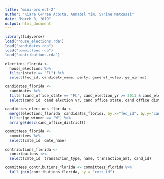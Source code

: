 ```yaml
---
title: "mini-project-2"
author: "Kiara Correa Acosta, Annabel Yim, Syrine Matoussi"
date: "March 8, 2019"
output: html_document
---
```


```r
library(tidyverse)
load("house_elections.rda")
load("candidates.rda")
load("committees.rda")
load("contributions.rda")
```

```r
elections_florida <- 
  house_elections %>%
  filter(state == "FL") %>%
  select(fec_id, candidate_name, party, general_votes, ge_winner) 

candidates_florida <- 
  candidates %>%
  filter(cand_office_state == "FL", cand_election_yr >= 2011 & cand_election_yr <= 2012) %>%
  select(cand_id, cand_election_yr, cand_office_state, cand_office_district)

candidates_elections_florida <- 
  merge(elections_florida, candidates_florida, by.x="fec_id", by.y="cand_id") %>%
  filter(ge_winner == "W") %>%
  arrange(desc(cand_office_district))

```

```r
committees_florida <-
  committees %>%
  select(cmte_id, cmte_name)

contributions_florida <-
  contributions %>%
  select(cmte_id, transaction_type, name, transaction_amt, cand_id) 

committees_contributions_florida <- committees_florida %>%
  full_join(contributions_florida, by = "cmte_id")

```


